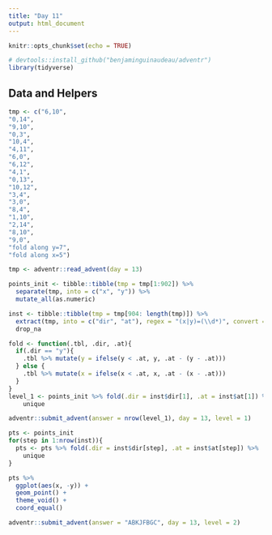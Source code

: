 ```yaml
---
title: "Day 11"
output: html_document
---
```


```r
knitr::opts_chunk$set(echo = TRUE)

# devtools::install_github("benjaminguinaudeau/adventr")
library(tidyverse)
```


## Data and Helpers

```r
tmp <- c("6,10",
"0,14",
"9,10",
"0,3",
"10,4",
"4,11",
"6,0",
"6,12",
"4,1",
"0,13",
"10,12",
"3,4",
"3,0",
"8,4",
"1,10",
"2,14",
"8,10",
"9,0",
"fold along y=7",
"fold along x=5")
```


```r
tmp <- adventr::read_advent(day = 13)

points_init <- tibble::tibble(tmp = tmp[1:902]) %>%
  separate(tmp, into = c("x", "y")) %>%
  mutate_all(as.numeric)

inst <- tibble::tibble(tmp = tmp[904: length(tmp)]) %>%
  extract(tmp, into = c("dir", "at"), regex = "(x|y)=(\\d*)", convert = T) %>%
  drop_na

fold <- function(.tbl, .dir, .at){
  if(.dir == "y"){
    .tbl %>% mutate(y = ifelse(y < .at, y, .at - (y - .at)))
  } else {
    .tbl %>% mutate(x = ifelse(x < .at, x, .at - (x - .at)))
  }
}
level_1 <- points_init %>% fold(.dir = inst$dir[1], .at = inst$at[1]) %>%
    unique

adventr::submit_advent(answer = nrow(level_1), day = 13, level = 1) 

pts <- points_init
for(step in 1:nrow(inst)){
  pts <- pts %>% fold(.dir = inst$dir[step], .at = inst$at[step]) %>%
    unique
}

pts %>%
  ggplot(aes(x, -y)) +
  geom_point() +
  theme_void() +
  coord_equal()

adventr::submit_advent(answer = "ABKJFBGC", day = 13, level = 2) 
```


